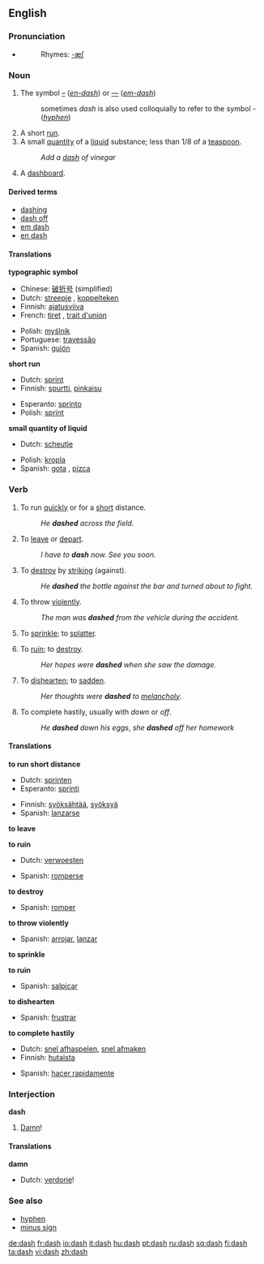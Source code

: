 {{punctuation marks}}
==English==

===Pronunciation===
*{{audio|en-us-dash.ogg|Audio (US)}}
*:Rhymes: [[Rhymes:English:-æʃ|-æʃ]]

===Noun===
{{en-noun|es}}

# {{typography}} The symbol [[–]] (''[[en-dash]]'') or [[—]] (''[[em-dash]]'')
#: sometimes ''dash'' is also used colloquially to refer to the symbol - (''[[hyphen]]'')
# A short [[run]].
# A small [[quantity]] of a [[liquid]] substance; less than 1/8 of a [[teaspoon]].
#: ''Add a [[dash]] of vinegar''
# A [[dashboard]].


====Derived terms====
*[[dashing]]
*[[dash off]]
*[[em dash]]
*[[en dash]]

====Translations====
'''typographic symbol'''
{{top}}
*Chinese: [[破折号]] (simplified)
*Dutch: [[streepje]] {{n}}, [[koppelteken]] {{n}}
*Finnish: [[ajatusviiva]]
*French: [[tiret]] {{m}}, [[trait d'union]] {{m}}
{{mid}}
*Polish: [[myślnik]] {{m}}
*Portuguese: [[travessão]] {{m}}
*Spanish: [[guión]] {{m}}
{{bottom}}

'''short run'''
{{top}}
*Dutch: [[sprint]] {{m}}
*Finnish: [[spurtti]], [[pinkaisu]]
{{mid}}
*Esperanto: [[sprinto]]
*Polish: [[sprint]] {{m}}
{{bottom}}

'''small quantity of liquid'''
{{top}}
*Dutch: [[scheutje]] {{n}}
{{mid}}
*Polish: [[kropla]] {{f}}
*Spanish: [[gota]] {{f}}, [[pizca]] {{f}}
{{bottom}}

===Verb===
{{en-verb|dash|es}}

# {{intransitive}} To run [[quick]]ly or for a [[short]] distance.
#: ''He '''dashed''' across the field.''
# {{intransitive}} To [[leave]] or [[depart]].
#: ''I have to '''dash''' now. See you soon.''
# {{transitive}} To [[destroy]] by [[striking]] (against).
#: ''He '''dashed''' the bottle against the bar and turned about to fight.''
# {{transitive}} To throw [[violent]]ly.
#: ''The man was '''dashed''' from the vehicle during the accident.''
# {{transitive}} To [[sprinkle]]; to [[splatter]].
# {{transitive}} To [[ruin]]; to [[destroy]].
#: ''Her hopes were '''dashed''' when she saw the damage.''
# {{transitive}} To [[dishearten]]; to [[sadden]].
#: ''Her thoughts were '''dashed''' to [[melancholy]].''
# {{transitive}} To complete hastily, usually with ''down'' or ''off''.
#: ''He '''dashed''' down his eggs'', ''she '''dashed''' off her homework''

====Translations====
'''to run short distance'''
{{top}}
*Dutch: [[sprinten]]
*Esperanto: [[sprinti]]
{{mid}}
*Finnish: [[syöksähtää]], [[syöksyä]]
*Spanish: [[lanzarse]]
{{bottom}}

'''to leave'''
{{top}}
{{mid}}
{{bottom}}

'''to ruin'''
{{top}}
*Dutch: [[verwoesten]]
{{mid}}
*Spanish: [[romperse]]
{{bottom}}

'''to destroy'''
{{top}}
{{mid}}
*Spanish: [[romper]]
{{bottom}}

'''to throw violently'''
{{top}}
{{mid}}
*Spanish: [[arrojar]], [[lanzar]]
{{bottom}}

'''to sprinkle'''
{{top}}
{{mid}}
{{bottom}}

'''to ruin'''
{{top}}
{{mid}}
*Spanish: [[salpicar]]
{{bottom}}

'''to dishearten'''
{{top}}
{{mid}}
*Spanish: [[frustrar]]
{{bottom}}

'''to complete hastily'''
{{top}}
*Dutch: [[snel afhaspelen]], [[snel afmaken]]
*Finnish: [[hutaista]]
{{mid}}
*Spanish: [[hacer rapidamente]]
{{bottom}}

===Interjection===
'''dash'''

# {{euphemism}} [[damn|Damn]]!

====Translations====
'''damn'''
{{top}}
*Dutch: [[verdorie]]!
{{mid}}
{{bottom}}

===See also===
*[[hyphen]]
*[[minus sign]]

[[de:dash]]
[[fr:dash]]
[[io:dash]]
[[it:dash]]
[[hu:dash]]
[[pt:dash]]
[[ru:dash]]
[[sq:dash]]
[[fi:dash]]
[[ta:dash]]
[[vi:dash]]
[[zh:dash]]